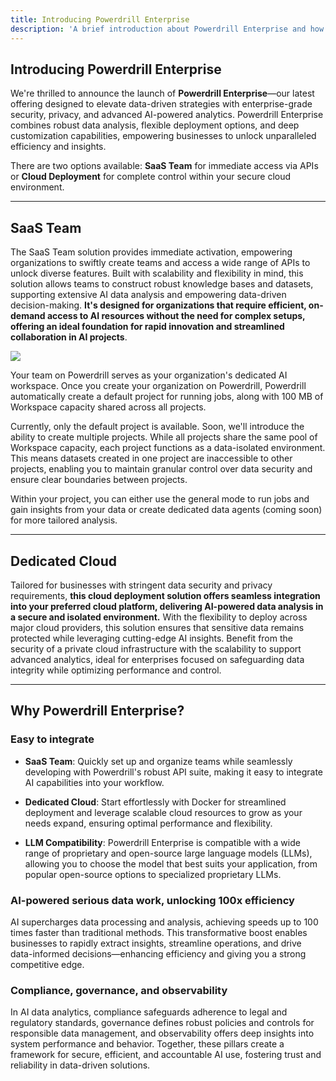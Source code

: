 ```yaml
---
title: Introducing Powerdrill Enterprise
description: 'A brief introduction about Powerdrill Enterprise and how to choose the right solution'
---
```



## Introducing Powerdrill Enterprise

We're thrilled to announce the launch of **Powerdrill Enterprise**—our latest offering designed to elevate data-driven strategies with enterprise-grade security, privacy, and advanced AI-powered analytics. Powerdrill Enterprise combines robust data analysis, flexible deployment options, and deep customization capabilities, empowering businesses to unlock unparalleled efficiency and insights.

There are two options available: **SaaS Team** for immediate access via APIs or **Cloud Deployment** for complete control within your secure cloud environment.


----

## SaaS Team

The SaaS Team solution provides immediate activation, empowering organizations to swiftly create teams and access a wide range of APIs to unlock diverse features. Built with scalability and flexibility in mind, this solution allows teams to construct robust knowledge bases and datasets, supporting extensive AI data analysis and empowering data-driven decision-making. **It's designed for organizations that require efficient, on-demand access to AI resources without the need for complex setups, offering an ideal foundation for rapid innovation and streamlined collaboration in AI projects**.



<Frame>
  <img src="/images/team-structure.png" style={{ borderRadius: '0.5rem' }} />
</Frame>


Your team on Powerdrill serves as your organization's dedicated AI workspace. Once you create your organization on Powerdrill, Powerdrill automatically create a default project for running jobs, along with 100 MB of Workspace capacity shared across all projects. 

<Info>

Currently, only the default project is available. Soon, we'll introduce the ability to create multiple projects. While all projects share the same pool of Workspace capacity, each project functions as a data-isolated environment. This means datasets created in one project are inaccessible to other projects, enabling you to maintain granular control over data security and ensure clear boundaries between projects.

</Info>

Within your project, you can either use the general mode to run jobs and gain insights from your data or create dedicated data agents (coming soon) for more tailored analysis.


---

## Dedicated Cloud

Tailored for businesses with stringent data security and privacy requirements, **this cloud deployment solution offers seamless integration into your preferred cloud platform, delivering AI-powered data analysis in a secure and isolated environment.** With the flexibility to deploy across major cloud providers, this solution ensures that sensitive data remains protected while leveraging cutting-edge AI insights. Benefit from the security of a private cloud infrastructure with the scalability to support advanced analytics, ideal for enterprises focused on safeguarding data integrity while optimizing performance and control.


---




## Why Powerdrill Enterprise?

### Easy to integrate

- **SaaS Team**: Quickly set up and organize teams while seamlessly developing with Powerdrill's robust API suite, making it easy to integrate AI capabilities into your workflow.

- **Dedicated Cloud**: Start effortlessly with Docker for streamlined deployment and leverage scalable cloud resources to grow as your needs expand, ensuring optimal performance and flexibility.

- **LLM Compatibility**: Powerdrill Enterprise is compatible with a wide range of proprietary and open-source large language models (LLMs), allowing you to choose the model that best suits your application, from popular open-source options to specialized proprietary LLMs.


### AI-powered serious data work, unlocking 100x efficiency

AI supercharges data processing and analysis, achieving speeds up to 100 times faster than traditional methods. This transformative boost enables businesses to rapidly extract insights, streamline operations, and drive data-informed decisions—enhancing efficiency and giving you a strong competitive edge.


### Compliance, governance, and observability

In AI data analytics, compliance safeguards adherence to legal and regulatory standards, governance defines robust policies and controls for responsible data management, and observability offers deep insights into system performance and behavior. Together, these pillars create a framework for secure, efficient, and accountable AI use, fostering trust and reliability in data-driven solutions.